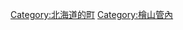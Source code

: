 {{Commonscat|Setana, Hokkaido}}
{{Catmore}}

{{DEFAULTSORT:Setana}}
[[Category:北海道的町|Category:北海道的町]]
[[Category:檜山管內|Category:檜山管內]]
